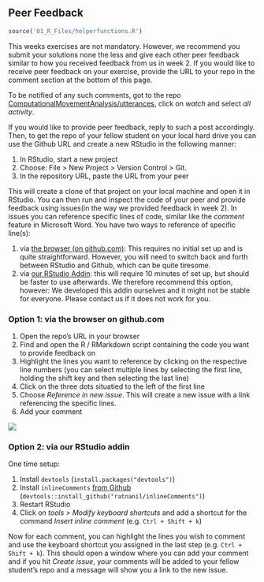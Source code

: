 ## Peer Feedback

```r
source('01_R_Files/helperfunctions.R')
```

This weeks exercises are not mandatory. However, we recommend you submit your solutions none the less and give each other peer feedback similar to how you received feedback from us in week 2. If you would like to receive peer feedback on your exercise, provide the URL to your repo in the comment section at the bottom of this page. 

To be notified of any such comments, got to the repo [ComputationalMovementAnalysis/utterances](https://github.com/ComputationalMovementAnalysis/utterances), click on *watch* and select *all activity*.

If you would like to provide peer feedback, reply to such a post accordingly. Then, to get the repo of your fellow student on your local hard drive you can use the Github URL and create a new RStudio in the following manner:

1. In RStudio, start a new project
2. Choose: File > New Project > Version Control > Git.
3. In the repository URL, paste the URL from your peer

This will create a clone of that project on your local machine and open it in RStudio. You can then run and inspect the code of your peer and provide feedback using issues(in the way we provided feedback in week 2). In issues you can reference specific lines of code, similar like the *comment* feature in Microsoft Word. You have two ways to reference of specific line(s):

1. via [the browser (on github.com)](#issues-option1): This requires no initial set up and is quite straightforward. However, you will need to switch back and forth between RStudio and Github, which can be quite tiresome. 
2. via [our RStudio Addin](#issues-option2): this will require 10 minutes of set up, but should be faster to use afterwards. We therefore recommend this option, however: We developed this addin ourselves and it might not be stable for everyone. Please contact us if it does not work for you.

### Option 1: via the browser on github.com {#issues-option1}

1. Open the repo's URL in your browser
2. Find and open the R / RMarkdown script containing the code you want to provide feedback on
3. Highlight the lines you want to reference by clicking on the respective line numbers (you can select multiple lines by selecting the first line, holding the shift key and then selecting the last line)
4. Click on the three dots situatied to the left of the first line
5. Choose *Reference in new issue*. This will create a new issue with a link referencing the specific lines.
6. Add your comment
  
![](https://github.blog/wp-content/uploads/2017/08/29093044-6477ba12-7c56-11e7-9bd2-e6db926d70be.gif?resize=1360%2C600)


### Option 2: via our RStudio addin {#issues-option2}

One time setup:

1. Install `devtools` (`install.packages("devtools")`)
2. Install `inlineComments` [from Github](github.com/ratnanil/inlineComments) (`devtools::install_github("ratnanil/inlineComments")`)
4. Restart RStudio
5. Click on *tools > Modify keyboard shortcuts* and add a shortcut for the command *Insert inline comment* (e.g. `Ctrl + Shift + k`) 

Now for each comment, you can highlight the lines you wish to comment and use the keyboard shortcut you assigned in the last step (e.g. `Ctrl + Shift + k`). This should open a window where you can add your comment and if you hit *Create issue*, your comments will be added to your fellow student's repo and a message will show you a link to the new issue.

